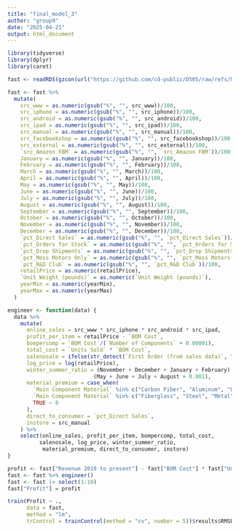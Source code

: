 ```yaml
---
title: "final_model_3"
author: "group9"
date: "2025-04-21"
output: html_document
---
```


```r
library(tidyverse)
library(dplyr)
library(caret)
```


```r
fast <- readRDS(gzcon(url("https://github.com/cd-public/D505/raw/refs/heads/master/dat/craven_train.rds")))
```


```r
fast <- fast %>%
  mutate(
    src_www = as.numeric(gsub("%", "", src_www))/100,
    src_iphone = as.numeric(gsub("%", "", src_iphone))/100,
    src_android = as.numeric(gsub("%", "", src_android))/100,
    src_ipad = as.numeric(gsub("%", "", src_ipad))/100,
    src_manual = as.numeric(gsub("%", "", src_manual))/100,
    src_facebookshop = as.numeric(gsub("%", "", src_facebookshop))/100,
    src_external = as.numeric(gsub("%", "", src_external))/100,
    `src_Amazon FBM` = as.numeric(gsub("%", "", `src_Amazon FBM`))/100,
    January = as.numeric(gsub("%", "", January))/100,
    February = as.numeric(gsub("%", "", February))/100,
    March = as.numeric(gsub("%", "", March))/100,
    April = as.numeric(gsub("%", "", April))/100,
    May = as.numeric(gsub("%", "", May))/100,
    June = as.numeric(gsub("%", "", June))/100,
    July = as.numeric(gsub("%", "", July))/100,
    August = as.numeric(gsub("%", "", August))/100,
    September = as.numeric(gsub("%", "", September))/100,
    October = as.numeric(gsub("%", "", October))/100,
    November = as.numeric(gsub("%", "", November))/100,
    December = as.numeric(gsub("%", "", December))/100,
    `pct_Direct Sales` = as.numeric(gsub("%", "", `pct_Direct Sales`))/100,
    `pct_Orders for Stock` = as.numeric(gsub("%", "", `pct_Orders for Stock`))/100,
    `pct_Drop Shipments` = as.numeric(gsub("%", "", `pct_Drop Shipments`))/100,
    `pct_Moss Motors Only` = as.numeric(gsub("%", "", `pct_Moss Motors Only`))/100,
    `pct_R&D Club` = as.numeric(gsub("%", "", `pct_R&D Club`))/100,
    retailPrice = as.numeric(retailPrice),
    `Unit Weight (pounds)` = as.numeric(`Unit Weight (pounds)`),
    yearMin = as.numeric(yearMin),
    yearMax = as.numeric(yearMax)
  )
```

```r
engineer <- function(data) {
  data %>%
    mutate(
      online_sales = src_www * src_iphone * src_android * src_ipad,
      profit_per_item = retailPrice - `BOM Cost`,
      bompercomp = `BOM Cost`/(`Number of Components` + 0.00001),
      total_cost = `Units Sold` * `BOM Cost`,
      salenosale = ifelse(str_detect(`First Order (from sales data)`, "no sales"),1,0),
      log_price = log(retailPrice),
      winter_summer_ratio = (November + December + January + February) / 
                           (May + June + July + August + 0.001),
      material_premium = case_when(
        `Main Component Material` %in% c("Carbon Fiber", "Aluminum", "Leather") ~ 2,
        `Main Component Material` %in% c("Fiberglass", "Steel", "Metal") ~ 1,
        TRUE ~ 0 
      ),
      direct_to_consumer = `pct_Direct Sales`,
      instore = src_manual
    ) %>%
    select(online_sales, profit_per_item, bompercomp, total_cost,
          salenosale, log_price, winter_summer_ratio,
           material_premium, direct_to_consumer, instore)
}
```

```r
profit <- fast["Revenue 2019 to present"] - fast["BOM Cost"] * fast["Units Sold"]
fast <- fast %>% engineer()
fast <- fast |> select(1:10)
fast["Profit"] = profit
```

```r
train(Profit ~ .,
      data = fast, 
      method = "lm",
      trControl = trainControl(method = "cv", number = 5))$results$RMSE
```

